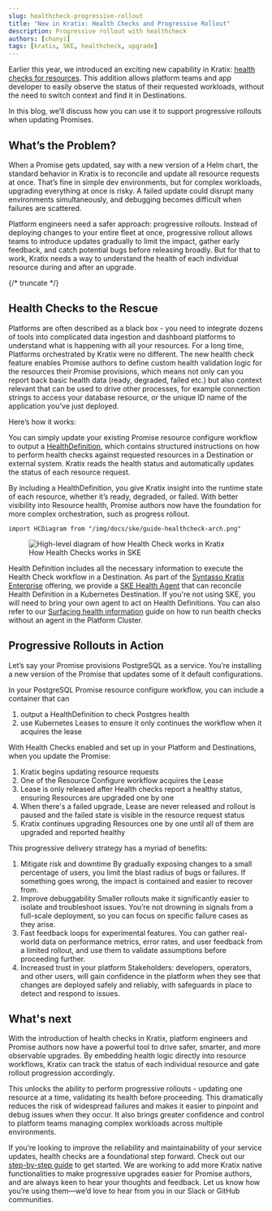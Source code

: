 ```yaml
---
slug: healthcheck-progressive-rollout
title: "New in Kratix: Health Checks and Progressive Rollout"
description: Progressive rollout with healthcheck
authors: [chunyi]
tags: [kratix, SKE, healthcheck, upgrade]
---
```


Earlier this year, we introduced an exciting new capability in Kratix: [health checks for resources](/main/guides/resource-health).
This addition allows platform teams and app developer to easily observe the status of their requested workloads, without the need to switch context and find it in Destinations.

In this blog, we’ll discuss how you can use it to support progressive rollouts when updating Promises.

## What’s the Problem?

When a Promise gets updated, say with a new version of a Helm chart, the standard behavior in Kratix is to reconcile and update all resource requests at once.
That’s fine in simple dev environments, but for complex workloads, upgrading everything at once is risky.
A failed update could disrupt many environments simultaneously, and debugging becomes difficult when failures are scattered.

Platform engineers need a safer approach: progressive rollouts. Instead of deploying changes to your entire fleet at once,
progressive rollout allows teams to introduce updates gradually to limit the impact, gather early feedback,
and catch potential bugs before releasing broadly.
But for that to work, Kratix needs a way to understand the health of each individual resource during and after an upgrade.

{/* truncate */}

## Health Checks to the Rescue

Platforms are often described as a black box - you need to integrate dozens of tools into complicated data ingestion
and dashboard platforms to understand what is happening with all your resources.
For a long time, Platforms orchestrated by Kratix were no different. The new health check feature enables Promise authors
to define custom health validation logic for the resources their Promise provisions, which means not only can you report
back basic health data (ready, degraded, failed etc.) but also context relevant that can be used to drive other processes,
for example connection strings to access your database resource, or the unique ID name of the application you've just deployed.

Here’s how it works:

You can simply update your existing Promise resource configure workflow to output a [HealthDefinition](/ske/api-reference/healthdefinition),
which contains structured instructions on how to perform health checks against requested resources in a Destination or external system.
Kratix reads the health status and automatically updates the status of each resource request.

By including a HealthDefinition, you give Kratix insight into the runtime state of each resource, whether it’s ready, degraded, or failed.
With better visibility into Resource health, Promise authors now have the foundation for more complex orchestration, such as progress rollout.

```mdx-code-block
import HCDiagram from "/img/docs/ske/guide-healthcheck-arch.png"
```

<figure className="diagram">
  <img className="large" src={HCDiagram} alt="High-level diagram of how Health Check works in Kratix" />

  <figcaption>How Health Checks works in SKE</figcaption>
</figure>

Health Definition includes all the necessary information to execute the Health Check workflow in a Destination.
As part of the [Syntasso Kratix Enterprise](/ske) offering, we provide a [SKE Health Agent](https://docs.kratix.io/ske/kratix/ske-health-agent) that
can reconcile Health Definition in a Kubernetes Destination.
If you're not using SKE, you will need to bring your own agent to act on Health Definitions.
You can also refer to our [Surfacing health information](/main/guides/resource-health) guide on how to run health checks
without an agent in the Platform Cluster.

## Progressive Rollouts in Action
Let’s say your Promise provisions PostgreSQL as a service. You’re installing a new version of the Promise that updates some of it default configurations.

In your PostgreSQL Promise resource configure workflow, you can include a container that can
1. output a HealthDefinition to check Postgres health
1. use Kubernetes Leases to ensure it only continues the workflow when it acquires the lease

With Health Checks enabled and set up in your Platform and Destinations, when you update the Promise:
1. Kratix begins updating resource requests
1. One of the Resource Configure workflow acquires the Lease
1. Lease is only released after Health checks report a healthy status, ensuring Resources are upgraded one by one
1. When there's a failed upgrade, Lease are never released and rollout is paused and the failed state is visible in the resource request status
1. Kratix continues upgrading Resources one by one until all of them are upgraded and reported healthy

This progressive delivery strategy has a myriad of benefits:
1. Mitigate risk and downtime
By gradually exposing changes to a small percentage of users, you limit the blast radius of bugs or failures.
If something goes wrong, the impact is contained and easier to recover from.
2. Improve debuggability
Smaller rollouts make it significantly easier to isolate and troubleshoot issues.
You’re not drowning in signals from a full-scale deployment, so you can focus on specific failure cases as they arise.
3. Fast feedback loops for experimental features.
You can gather real-world data on performance metrics, error rates, and user feedback from a limited rollout,
and use them to validate assumptions before proceeding further.
4. Increased trust in your platform
Stakeholders: developers, operators, and other users, will gain confidence in the platform when they see that changes
are deployed safely and reliably, with safeguards in place to detect and respond to issues.

## What's next

With the introduction of health checks in Kratix, platform engineers and Promise authors now have a powerful tool to drive safer, smarter, and more observable upgrades.
By embedding health logic directly into resource workflows, Kratix can track the status of each individual resource and gate rollout progression accordingly.

This unlocks the ability to perform progressive rollouts - updating one resource at a time, validating its health before proceeding.
This dramatically reduces the risk of widespread failures and makes it easier to pinpoint and debug issues when they occur.
It also brings greater confidence and control to platform teams managing complex workloads across multiple environments.

If you’re looking to improve the reliability and maintainability of your service updates, health checks are a foundational step forward.
Check out our [step-by-step guide](/ske/guides/healthchecks) to get started.
We are working to add more Kratix native functionalities to make progressive upgrades easier for Promise authors, and are always keen to hear your thoughts and feedback.
Let us know how you’re using them—we’d love to hear from you in our Slack or GitHub communities.
